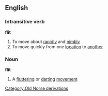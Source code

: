 ==English==
===Intransitive verb===
'''flit'''
#To move about [[rapidly]] and [[nimbly]]
#To move quickly from one [[location]] to [[another]]
===Noun===
'''flit'''
#A [[fluttering]] or [[darting]] [[movement]]
[[Category:Old Norse derivations]]